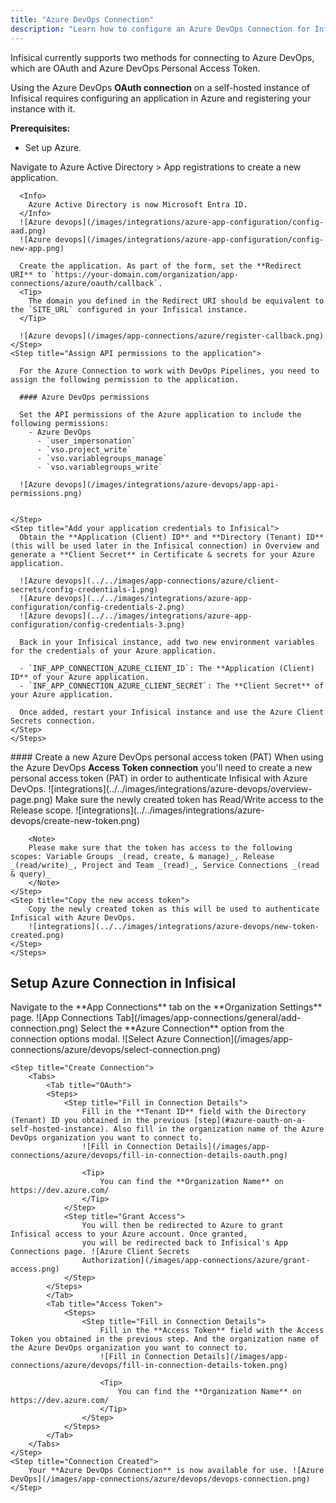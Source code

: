 ```yaml
---
title: "Azure DevOps Connection"
description: "Learn how to configure an Azure DevOps Connection for Infisical."
---
```


Infisical currently supports two methods for connecting to Azure DevOps, which are OAuth and Azure DevOps Personal Access Token.

<Accordion title="Azure OAuth on a Self-Hosted Instance">
  Using the Azure DevOps <b>OAuth connection</b> on a self-hosted instance of Infisical requires configuring an application in Azure
  and registering your instance with it.

  **Prerequisites:**

  - Set up Azure.

  <Steps>
    <Step title="Create an application in Azure">
      Navigate to Azure Active Directory > App registrations to create a new application.

      <Info>
        Azure Active Directory is now Microsoft Entra ID.
      </Info>
      ![Azure devops](/images/integrations/azure-app-configuration/config-aad.png)
      ![Azure devops](/images/integrations/azure-app-configuration/config-new-app.png)

      Create the application. As part of the form, set the **Redirect URI** to `https://your-domain.com/organization/app-connections/azure/oauth/callback`.
      <Tip>
        The domain you defined in the Redirect URI should be equivalent to the `SITE_URL` configured in your Infisical instance.
      </Tip>

      ![Azure devops](/images/app-connections/azure/register-callback.png)
    </Step>
    <Step title="Assign API permissions to the application">

      For the Azure Connection to work with DevOps Pipelines, you need to assign the following permission to the application.

      #### Azure DevOps permissions
    
      Set the API permissions of the Azure application to include the following permissions: 
        - Azure DevOps
          - `user_impersonation`
          - `vso.project_write`
          - `vso.variablegroups_manage`
          - `vso.variablegroups_write`

      ![Azure devops](/images/integrations/azure-devops/app-api-permissions.png)


    </Step>
    <Step title="Add your application credentials to Infisical">
      Obtain the **Application (Client) ID** and **Directory (Tenant) ID** (this will be used later in the Infisical connection) in Overview and generate a **Client Secret** in Certificate & secrets for your Azure application.

      ![Azure devops](../../images/app-connections/azure/client-secrets/config-credentials-1.png)
      ![Azure devops](../../images/integrations/azure-app-configuration/config-credentials-2.png)
      ![Azure devops](../../images/integrations/azure-app-configuration/config-credentials-3.png)

      Back in your Infisical instance, add two new environment variables for the credentials of your Azure application.

      - `INF_APP_CONNECTION_AZURE_CLIENT_ID`: The **Application (Client) ID** of your Azure application.
      - `INF_APP_CONNECTION_AZURE_CLIENT_SECRET`: The **Client Secret** of your Azure application.

      Once added, restart your Infisical instance and use the Azure Client Secrets connection.
    </Step>
    </Steps>    

</Accordion>

<Accordion title="Azure DevOps personal access token (PAT)">
    #### Create a new Azure DevOps personal access token (PAT)
    When using the Azure DevOps <b>Access Token connection</b> you'll need to create a new personal access token (PAT) in order to authenticate Infisical with Azure DevOps.
    <Steps>
    <Step title="Navigate to Azure DevOps">
        ![integrations](../../images/integrations/azure-devops/overview-page.png)
    </Step>
    <Step title="Create a new token">
        Make sure the newly created token has Read/Write access to the Release scope.
        ![integrations](../../images/integrations/azure-devops/create-new-token.png)

        <Note>
        Please make sure that the token has access to the following scopes: Variable Groups _(read, create, & manage)_, Release _(read/write)_, Project and Team _(read)_, Service Connections _(read & query)_
        </Note>
    </Step>
    <Step title="Copy the new access token">
        Copy the newly created token as this will be used to authenticate Infisical with Azure DevOps.
        ![integrations](../../images/integrations/azure-devops/new-token-created.png)
    </Step>
    </Steps>
</Accordion>

## Setup Azure Connection in Infisical

<Steps>
	<Step title="Navigate to App Connections">
		Navigate to the **App Connections** tab on the **Organization Settings** page. ![App Connections
		Tab](/images/app-connections/general/add-connection.png)
	</Step>
	<Step title="Add Connection">
		Select the **Azure Connection** option from the connection options modal. ![Select Azure Connection](/images/app-connections/azure/devops/select-connection.png)
	</Step>

    <Step title="Create Connection">
        <Tabs>
            <Tab title="OAuth">
            <Steps>
                <Step title="Fill in Connection Details">
                    Fill in the **Tenant ID** field with the Directory (Tenant) ID you obtained in the previous [step](#azure-oauth-on-a-self-hosted-instance). Also fill in the organization name of the Azure DevOps organization you want to connect to.
                    ![Fill in Connection Details](/images/app-connections/azure/devops/fill-in-connection-details-oauth.png)

                    <Tip>
                        You can find the **Organization Name** on https://dev.azure.com/
                    </Tip>
                </Step>
                <Step title="Grant Access">
                    You will then be redirected to Azure to grant Infisical access to your Azure account. Once granted,
                    you will be redirected back to Infisical's App Connections page. ![Azure Client Secrets
                    Authorization](/images/app-connections/azure/grant-access.png)
                </Step>
            </Steps>
            </Tab>
            <Tab title="Access Token">
                <Steps>
                    <Step title="Fill in Connection Details">
                        Fill in the **Access Token** field with the Access Token you obtained in the previous step. And the organization name of the Azure DevOps organization you want to connect to.
                        ![Fill in Connection Details](/images/app-connections/azure/devops/fill-in-connection-details-token.png)

                        <Tip>
                            You can find the **Organization Name** on https://dev.azure.com/
                        </Tip>
                    </Step>
                </Steps>
            </Tab>
        </Tabs>
    </Step>
	<Step title="Connection Created">
		Your **Azure DevOps Connection** is now available for use. ![Azure DevOps](/images/app-connections/azure/devops/devops-connection.png)
	</Step>
</Steps>
